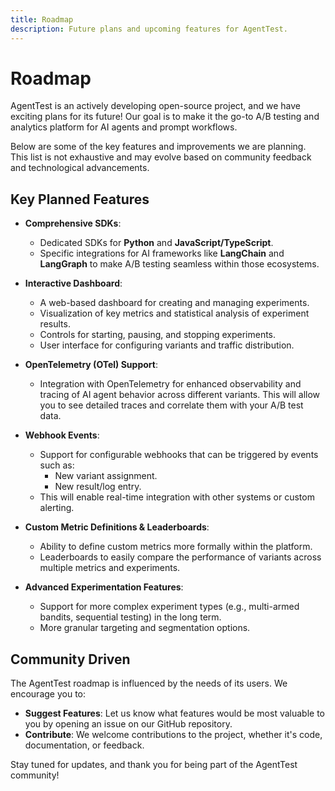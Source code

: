 ```yaml
---
title: Roadmap
description: Future plans and upcoming features for AgentTest.
---
```


# Roadmap

AgentTest is an actively developing open-source project, and we have exciting plans for its future! Our goal is to make it the go-to A/B testing and analytics platform for AI agents and prompt workflows.

Below are some of the key features and improvements we are planning. This list is not exhaustive and may evolve based on community feedback and technological advancements.

## Key Planned Features

*   **Comprehensive SDKs**:
    *   Dedicated SDKs for **Python** and **JavaScript/TypeScript**.
    *   Specific integrations for AI frameworks like **LangChain** and **LangGraph** to make A/B testing seamless within those ecosystems.

*   **Interactive Dashboard**:
    *   A web-based dashboard for creating and managing experiments.
    *   Visualization of key metrics and statistical analysis of experiment results.
    *   Controls for starting, pausing, and stopping experiments.
    *   User interface for configuring variants and traffic distribution.

*   **OpenTelemetry (OTel) Support**:
    *   Integration with OpenTelemetry for enhanced observability and tracing of AI agent behavior across different variants. This will allow you to see detailed traces and correlate them with your A/B test data.

*   **Webhook Events**:
    *   Support for configurable webhooks that can be triggered by events such as:
        *   New variant assignment.
        *   New result/log entry.
    *   This will enable real-time integration with other systems or custom alerting.

*   **Custom Metric Definitions & Leaderboards**:
    *   Ability to define custom metrics more formally within the platform.
    *   Leaderboards to easily compare the performance of variants across multiple metrics and experiments.

*   **Advanced Experimentation Features**:
    *   Support for more complex experiment types (e.g., multi-armed bandits, sequential testing) in the long term.
    *   More granular targeting and segmentation options.

## Community Driven

The AgentTest roadmap is influenced by the needs of its users. We encourage you to:

*   **Suggest Features**: Let us know what features would be most valuable to you by opening an issue on our GitHub repository.
*   **Contribute**: We welcome contributions to the project, whether it's code, documentation, or feedback.

Stay tuned for updates, and thank you for being part of the AgentTest community!
